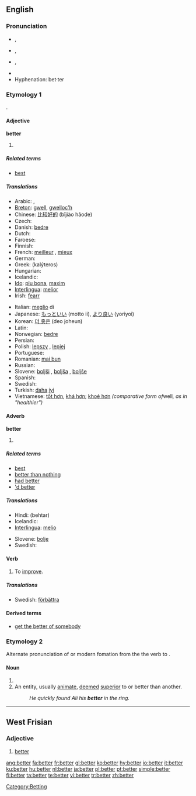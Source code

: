 {{wikipedia|dab=better}}
==English==

{{rank|going|knew|seen|207|better|name|among|done}}

===Pronunciation===
* {{a|RP}} {{IPA|/ˈbɛt.ə/}}, {{SAMPA|/"bEt.@/}}
* {{a|AusE}} {{IPA|/ˈbet.ə/}}, {{SAMPA|/"bet.@/}}
* {{a|GenAm}} {{IPA|/ˈbɛt.ɚ/}}, {{SAMPA|/"bEt.@`/}}
*: {{audio|en-us-better.ogg|Audio (US)}}
* {{rhymes|ɛtə(r)}}
* Hyphenation: bet·ter

===Etymology 1===
{{OE.}} {{term|betera|lang=ang}}.

====Adjective====
'''better'''

# {{comparative of|[[good]] or [[well]]|lang=English|POS=adjective}}

=====Related terms=====
* [[best]]

=====Translations=====
{{trans-top|comparative of the adjectives ''good'' or ''well''}}
* Arabic: {{Arab|[[افضل|أفضل]]}} {{unicode|(’áfɖal)}}, {{Arab|[[احسن|أحسن]]}} {{unicode|(’áħsan)}}
* [[Breton]]: [[gwell]], [[gwelloc'h]]
* Chinese: [[比较好的]] (bǐjiào hǎode)
* Czech: {{t-|cs|lepší}}
* Danish: [[bedre]]
* Dutch: {{t+|nl|beter}}
* Faroese: {{t-|fo|betri|xs=Faroese}}
* Finnish: {{t+|fi|parempi}}
* French: [[meilleur]] {{pos_a}}, [[mieux]] {{pos_adv}}
* German: {{t+|de|besser}}
* Greek: {{t|el|καλύτερος|m|sc=Grek}} (kalýteros)
* Hungarian: {{t+|hu|jobb}}
* Icelandic: {{t+|is|betri}}
* [[Ido]]: [[plu bona]], [[maxim]]
* [[Interlingua]]: [[melior]]
* Irish: [[fearr]]
{{trans-mid}}
* Italian: [[meglio]] di
* Japanese: [[もっと]][[いい]] (motto ii), [[より良い]] (yoriyoi)
* Korean: [[더 좋은]] (deo joheun)
* Latin: {{t-|la|melior}}
* Norwegian: [[bedre]]
* Persian: {{t+|fa|بهتر|alt=بِهتَر|tr=behtær|sc=fa-Arab|xs=Persian}}
* Polish: [[lepszy]] {{pos_a}} {{m}}, [[lepiej]] {{pos_adv}}
* Portuguese: {{t+|pt|melhor}}
* Romanian: [[mai bun]]
* Russian: {{t+|ru|лучше|tr=lúčše|sc=Cyrl}}
* Slovene: [[boljši]] {{m}}, [[boljša]] {{f}}, [[boljše]] {{n}}
* Spanish: {{t+|es|mejor}}
* Swedish: {{t+|sv|bättre}}
* Turkish: [[daha]] [[iyi]]
* Vietnamese: [[tốt hơn]], [[khá hơn]]; [[khoẻ hơn]] ''(comparative form of ''well'', as in "healthier")''
{{trans-bottom}}

====Adverb====
'''better'''

# {{comparative of|[[well]]|lang=English|POS=adverb}}

=====Related terms=====
* [[best]]
* [[better than nothing]]
* [[had better]]
* [['d better]]

=====Translations=====
{{trans-top|comparative form of the adverb ''well''}}
* Hindi: (behtar)
* Icelandic: {{t+|is|betur}}
* [[Interlingua]]: [[melio]]
{{trans-mid}}
* Slovene: [[bolje]]
* Swedish: {{t+|sv|bättre}}
{{trans-bottom}}

====Verb====
{{en-verb|betters|bettering|bettered|bettered}}

# To [[improve]].

=====Translations=====
{{trans-top|to improve}}
{{trans-mid}}
* Swedish: [[förbättra]]
{{trans-bottom}}

====Derived terms====
* [[get the better of somebody]]

===Etymology 2===
Alternate pronunciation of {{term|bettor}} or modern fomation from the the verb to {{term|bet}}.

====Noun====
{{en-noun}}

# {{alternative spelling of|[[bettor]]}}
# An entity, usually [[animate]], [[deemed]] [[superior]] to or better than another.
#: ''He quickly found Ali his '''better''' in the ring.''

[[Category:Betting]]

----

==West Frisian==

===Adjective===
{{infl|fy|adjective}}

# [[#English|better]]

[[ang:better]]
[[fa:better]]
[[fr:better]]
[[gl:better]]
[[ko:better]]
[[hy:better]]
[[io:better]]
[[it:better]]
[[ku:better]]
[[hu:better]]
[[nl:better]]
[[ja:better]]
[[pl:better]]
[[pt:better]]
[[simple:better]]
[[fi:better]]
[[ta:better]]
[[te:better]]
[[vi:better]]
[[tr:better]]
[[zh:better]]